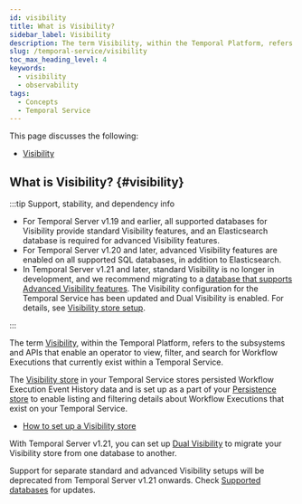 ```yaml
---
id: visibility
title: What is Visibility?
sidebar_label: Visibility
description: The term Visibility, within the Temporal Platform, refers to the subsystems and APIs that enable an operator to view, filter, and search for Workflow Executions that currently exist within a Temporal Service.
slug: /temporal-service/visibility
toc_max_heading_level: 4
keywords:
  - visibility
  - observability
tags:
  - Concepts
  - Temporal Service
---
```

This page discusses the following:
- [Visibility](#visibility)

## What is Visibility? {#visibility}

:::tip Support, stability, and dependency info

- For Temporal Server v1.19 and earlier, all supported databases for Visibility provide standard Visibility features, and an Elasticsearch database is required for advanced Visibility features.
- For Temporal Server v1.20 and later, advanced Visibility features are enabled on all supported SQL databases, in addition to Elasticsearch.
- In Temporal Server v1.21 and later, standard Visibility is no longer in development, and we recommend migrating to a [database that supports Advanced Visibility features](/self-hosted-guide/visibility). The Visibility configuration for the Temporal Service has been updated and Dual Visibility is enabled. For details, see [Visibility store setup](/self-hosted-guide/visibility).

:::

The term [Visibility](/visibility), within the Temporal Platform, refers to the subsystems and APIs that enable an operator to view, filter, and search for Workflow Executions that currently exist within a Temporal Service.

The [Visibility store](/self-hosted-guide/visibility) in your Temporal Service stores persisted Workflow Execution Event History data and is set up as a part of your [Persistence store](#persistence) to enable listing and filtering details about Workflow Executions that exist on your Temporal Service.

- [How to set up a Visibility store](/self-hosted-guide/visibility)

With Temporal Server v1.21, you can set up [Dual Visibility](/dual-visibility) to migrate your Visibility store from one database to another.

Support for separate standard and advanced Visibility setups will be deprecated from Temporal Server v1.21 onwards. 
Check [Supported databases](/self-hosted-guide/visibility) for updates. 

